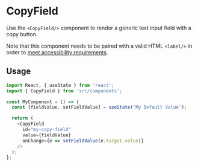 # CopyField

Use the `<CopyField/>` component to render a generic text input field with a copy button.

Note that this component needs to be paired with a valid HTML `<label/>` in order to
[meet accessibility requirements](https://www.w3.org/WAI/tutorials/forms/labels/).

## Usage

```js
import React, { useState } from 'react';
import { CopyField } from 'src/components';

const MyComponent = () => {
  const [fieldValue, setFieldValue] = useState('My Default Value');

  return (
    <CopyField
      id="my-copy-field"
      value={fieldValue}
      onChange={e => setFieldValue(e.target.value)}
    />
  );
};
```
